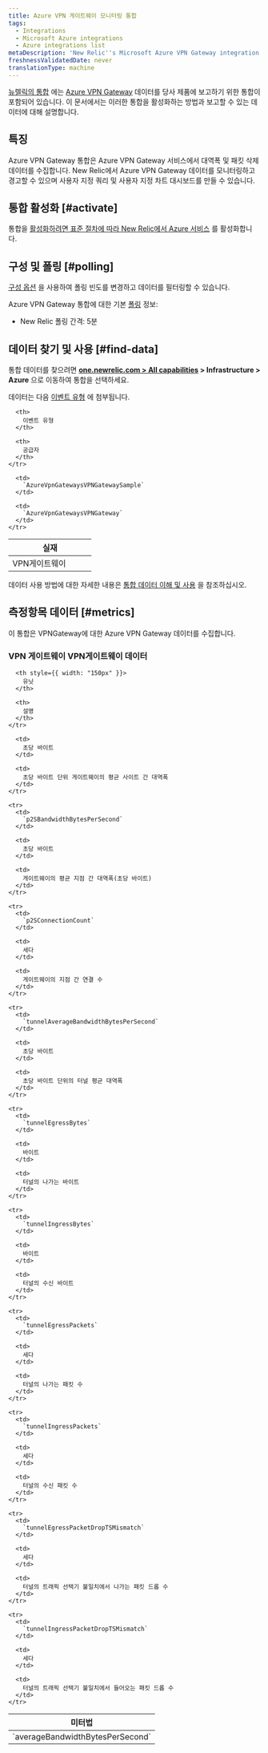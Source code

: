 ```yaml
---
title: Azure VPN 게이트웨이 모니터링 통합
tags:
  - Integrations
  - Microsoft Azure integrations
  - Azure integrations list
metaDescription: 'New Relic''s Microsoft Azure VPN Gateway integration: what data it reports and how to enable it.'
freshnessValidatedDate: never
translationType: machine
---
```


[뉴렐릭의 통합](/docs/infrastructure/introduction-infra-monitoring) 에는 [Azure VPN Gateway](https://docs.microsoft.com/en-us/azure/vpn-gateway/vpn-gateway-about-vpngateways) 데이터를 당사 제품에 보고하기 위한 통합이 포함되어 있습니다. 이 문서에서는 이러한 통합을 활성화하는 방법과 보고할 수 있는 데이터에 대해 설명합니다.

## 특징

Azure VPN Gateway 통합은 Azure VPN Gateway 서비스에서 대역폭 및 패킷 삭제 데이터를 수집합니다. New Relic에서 Azure VPN Gateway 데이터를 모니터링하고 경고할 수 있으며 사용자 지정 쿼리 및 사용자 지정 차트 대시보드를 만들 수 있습니다.

## 통합 활성화 [#activate]

통합을 [활성화하려면 표준 절차에 따라 New Relic에서 Azure 서비스](/docs/infrastructure/microsoft-azure-integrations/getting-started/activate-azure-integrations) 를 활성화합니다.

## 구성 및 폴링 [#polling]

[구성 옵션](/docs/integrations/new-relic-integrations/getting-started/configure-polling-frequency-data-collection-cloud-integrations) 을 사용하여 폴링 빈도를 변경하고 데이터를 필터링할 수 있습니다.

Azure VPN Gateway 통합에 대한 기본 [폴링](/docs/infrastructure/microsoft-azure-integrations/getting-started/azure-integration-polling) 정보:

* New Relic 폴링 간격: 5분

## 데이터 찾기 및 사용 [#find-data]

통합 데이터를 찾으려면 <DNT>**[one.newrelic.com &gt; All capabilities](https://one.newrelic.com/all-capabilities) &gt; Infrastructure &gt; Azure**</DNT> 으로 이동하여 통합을 선택하세요.

데이터는 다음 [이벤트 유형](/docs/data-apis/understand-data/new-relic-data-types/#event-data) 에 첨부됩니다.

<table>
  <thead>
    <tr>
      <th width="150px">
        실재
      </th>

      <th>
        이벤트 유형
      </th>

      <th>
        공급자
      </th>
    </tr>
  </thead>

  <tbody>
    <tr>
      <td>
        VPN게이트웨이
      </td>

      <td>
        `AzureVpnGatewaysVPNGatewaySample`
      </td>

      <td>
        `AzureVpnGatewaysVPNGateway`
      </td>
    </tr>
  </tbody>
</table>

데이터 사용 방법에 대한 자세한 내용은 [통합 데이터 이해 및 사용](/docs/infrastructure/integrations/find-use-infrastructure-integration-data) 을 참조하십시오.

## 측정항목 데이터 [#metrics]

이 통합은 VPNGateway에 대한 Azure VPN Gateway 데이터를 수집합니다.

### VPN 게이트웨이 VPN게이트웨이 데이터

<table>
  <thead>
    <tr>
      <th style={{ width: "375px" }}>
        미터법
      </th>

      <th style={{ width: "150px" }}>
        유닛
      </th>

      <th>
        설명
      </th>
    </tr>
  </thead>

  <tbody>
    <tr>
      <td>
        `averageBandwidthBytesPerSecond`
      </td>

      <td>
        초당 바이트
      </td>

      <td>
        초당 바이트 단위 게이트웨이의 평균 사이트 간 대역폭
      </td>
    </tr>

    <tr>
      <td>
        `p2SBandwidthBytesPerSecond`
      </td>

      <td>
        초당 바이트
      </td>

      <td>
        게이트웨이의 평균 지점 간 대역폭(초당 바이트)
      </td>
    </tr>

    <tr>
      <td>
        `p2SConnectionCount`
      </td>

      <td>
        세다
      </td>

      <td>
        게이트웨이의 지점 간 연결 수
      </td>
    </tr>

    <tr>
      <td>
        `tunnelAverageBandwidthBytesPerSecond`
      </td>

      <td>
        초당 바이트
      </td>

      <td>
        초당 바이트 단위의 터널 평균 대역폭
      </td>
    </tr>

    <tr>
      <td>
        `tunnelEgressBytes`
      </td>

      <td>
        바이트
      </td>

      <td>
        터널의 나가는 바이트
      </td>
    </tr>

    <tr>
      <td>
        `tunnelIngressBytes`
      </td>

      <td>
        바이트
      </td>

      <td>
        터널의 수신 바이트
      </td>
    </tr>

    <tr>
      <td>
        `tunnelEgressPackets`
      </td>

      <td>
        세다
      </td>

      <td>
        터널의 나가는 패킷 수
      </td>
    </tr>

    <tr>
      <td>
        `tunnelIngressPackets`
      </td>

      <td>
        세다
      </td>

      <td>
        터널의 수신 패킷 수
      </td>
    </tr>

    <tr>
      <td>
        `tunnelEgressPacketDropTSMismatch`
      </td>

      <td>
        세다
      </td>

      <td>
        터널의 트래픽 선택기 불일치에서 나가는 패킷 드롭 수
      </td>
    </tr>

    <tr>
      <td>
        `tunnelIngressPacketDropTSMismatch`
      </td>

      <td>
        세다
      </td>

      <td>
        터널의 트래픽 선택기 불일치에서 들어오는 패킷 드롭 수
      </td>
    </tr>
  </tbody>
</table>